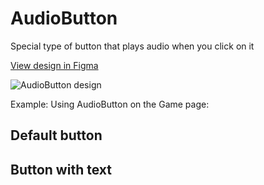 
<Meta title="Buttons/AudioButton" />

# AudioButton

Special type of button that plays audio when you click on it

[View design in Figma](https://www.figma.com/design/uLznHs3pU0bQqy7Wwn3xQx/Design-system?node-id=1865-1283&t=rgto6QgsXHXgANxC-1)

![AudioButton design](/images/audioButton.png 'AudioButton Design')

Example: Using AudioButton on the Game page:

## Default button

<Canvas>
  <Story id="buttons-audiobutton--standart-button" />
</Canvas>

## Button with text

<Canvas>
  <Story id="buttons-audiobutton--with-text-button" />
</Canvas>
